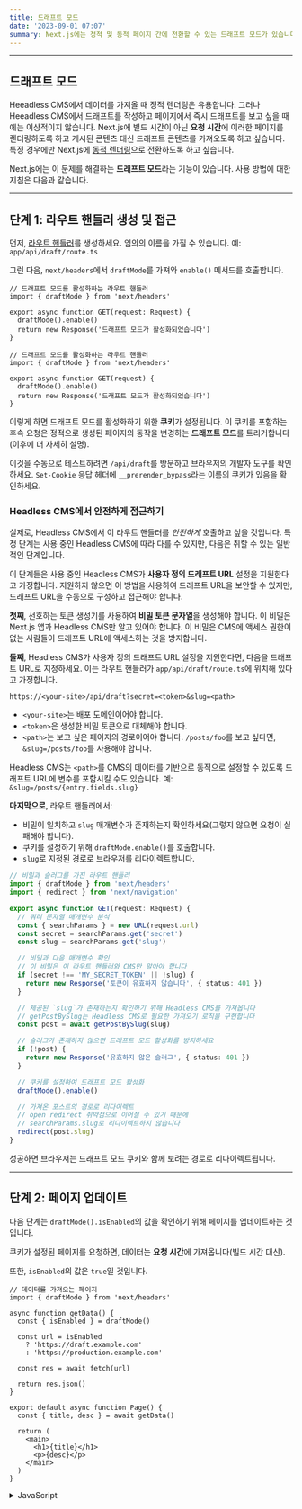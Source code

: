 ```yaml
---
title: 드래프트 모드
date: '2023-09-01 07:07'
summary: Next.js에는 정적 및 동적 페이지 간에 전환할 수 있는 드래프트 모드가 있습니다. 여기에서 앱 라우터와 함께 작동하는 방식을 알아볼 수 있습니다.
---
```


<TOCInline toc={props.toc} asDisclosure />

---

## 드래프트 모드
Heeadless CMS에서 데이터를 가져올 때 정적 렌더링은 유용합니다. 그러나 Heeadless CMS에서 드래프트를 작성하고 페이지에서 즉시 드래프트를 보고 싶을 때에는 이상적이지 않습니다. Next.js에 빌드 시간이 아닌 **요청 시간**에 이러한 페이지를 렌더링하도록 하고 게시된 콘텐츠 대신 드래프트 콘텐츠를 가져오도록 하고 싶습니다. 특정 경우에만 Next.js에 [동적 렌더링](/docs/nextjs/rendering/server-components#동적-렌더링)으로 전환하도록 하고 싶습니다.

Next.js에는 이 문제를 해결하는 **드래프트 모드**라는 기능이 있습니다. 사용 방법에 대한 지침은 다음과 같습니다.

---

## 단계 1: 라우트 핸들러 생성 및 접근

먼저, [라우트 핸들러](/docs/nextjs/routing/route-handlers)를 생성하세요. 임의의 이름을 가질 수 있습니다. 예: `app/api/draft/route.ts`

그런 다음, `next/headers`에서 `draftMode`를 가져와 `enable()` 메서드를 호출합니다.

```ts:"app/api/draft/route.ts" switcher
// 드래프트 모드를 활성화하는 라우트 핸들러
import { draftMode } from 'next/headers'

export async function GET(request: Request) {
  draftMode().enable()
  return new Response('드래프트 모드가 활성화되었습니다')
}
```

```js:"app/api/draft/route.js" switcher
// 드래프트 모드를 활성화하는 라우트 핸들러
import { draftMode } from 'next/headers'

export async function GET(request) {
  draftMode().enable()
  return new Response('드래프트 모드가 활성화되었습니다')
}
```

이렇게 하면 드래프트 모드를 활성화하기 위한 **쿠키**가 설정됩니다. 이 쿠키를 포함하는 후속 요청은 정적으로 생성된 페이지의 동작을 변경하는 **드래프트 모드**를 트리거합니다(이후에 더 자세히 설명).

이것을 수동으로 테스트하려면 `/api/draft`를 방문하고 브라우저의 개발자 도구를 확인하세요. `Set-Cookie` 응답 헤더에 `__prerender_bypass`라는 이름의 쿠키가 있음을 확인하세요.


### Headless CMS에서 안전하게 접근하기

실제로, Headless CMS에서 이 라우트 핸들러를 _안전하게_ 호출하고 싶을 것입니다. 특정 단계는 사용 중인 Headless CMS에 따라 다를 수 있지만, 다음은 취할 수 있는 일반적인 단계입니다.

이 단계들은 사용 중인 Headless CMS가 **사용자 정의 드래프트 URL** 설정을 지원한다고 가정합니다. 지원하지 않으면 이 방법을 사용하여 드래프트 URL을 보안할 수 있지만, 드래프트 URL을 수동으로 구성하고 접근해야 합니다.

**첫째**, 선호하는 토큰 생성기를 사용하여 **비밀 토큰 문자열**을 생성해야 합니다. 이 비밀은 Next.js 앱과 Headless CMS만 알고 있어야 합니다. 이 비밀은 CMS에 액세스 권한이 없는 사람들이 드래프트 URL에 액세스하는 것을 방지합니다.

**둘째**, Headless CMS가 사용자 정의 드래프트 URL 설정을 지원한다면, 다음을 드래프트 URL로 지정하세요. 이는 라우트 핸들러가 `app/api/draft/route.ts`에 위치해 있다고 가정합니다.

```bash:"Terminal"
https://<your-site>/api/draft?secret=<token>&slug=<path>
```

- `<your-site>`는 배포 도메인이어야 합니다.
- `<token>`은 생성한 비밀 토큰으로 대체해야 합니다.
- `<path>`는 보고 싶은 페이지의 경로이어야 합니다. `/posts/foo`를 보고 싶다면, `&slug=/posts/foo`를 사용해야 합니다.

Headless CMS는 `<path>`를 CMS의 데이터를 기반으로 동적으로 설정할 수 있도록 드래프트 URL에 변수를 포함시킬 수도 있습니다. 예: `&slug=/posts/{entry.fields.slug}`

**마지막으로**, 라우트 핸들러에서:

- 비밀이 일치하고 `slug` 매개변수가 존재하는지 확인하세요(그렇지 않으면 요청이 실패해야 합니다).
- 쿠키를 설정하기 위해 `draftMode.enable()`를 호출합니다.
- `slug`로 지정된 경로로 브라우저를 리다이렉트합니다.

```ts
// 비밀과 슬러그를 가진 라우트 핸들러
import { draftMode } from 'next/headers'
import { redirect } from 'next/navigation'

export async function GET(request: Request) {
  // 쿼리 문자열 매개변수 분석
  const { searchParams } = new URL(request.url)
  const secret = searchParams.get('secret')
  const slug = searchParams.get('slug')

  // 비밀과 다음 매개변수 확인
  // 이 비밀은 이 라우트 핸들러와 CMS만 알아야 합니다
  if (secret !== 'MY_SECRET_TOKEN' || !slug) {
    return new Response('토큰이 유효하지 않습니다', { status: 401 })
  }

  // 제공된 `slug`가 존재하는지 확인하기 위해 Headless CMS를 가져옵니다
  // getPostBySlug는 Headless CMS로 필요한 가져오기 로직을 구현합니다
  const post = await getPostBySlug(slug)

  // 슬러그가 존재하지 않으면 드래프트 모드 활성화를 방지하세요
  if (!post) {
    return new Response('유효하지 않은 슬러그', { status: 401 })
  }

  // 쿠키를 설정하여 드래프트 모드 활성화
  draftMode().enable()

  // 가져온 포스트의 경로로 리다이렉트
  // open redirect 취약점으로 이어질 수 있기 때문에 
  // searchParams.slug로 리다이렉트하지 않습니다
  redirect(post.slug)
}
```

성공하면 브라우저는 드래프트 모드 쿠키와 함께 보려는 경로로 리다이렉트됩니다.


---

## 단계 2: 페이지 업데이트

다음 단계는 `draftMode().isEnabled`의 값을 확인하기 위해 페이지를 업데이트하는 것입니다.

쿠키가 설정된 페이지를 요청하면, 데이터는 **요청 시간**에 가져옵니다(빌드 시간 대신).

또한, `isEnabled`의 값은 `true`일 것입니다.

```tsx:"app/page.tsx" switcher
// 데이터를 가져오는 페이지
import { draftMode } from 'next/headers'

async function getData() {
  const { isEnabled } = draftMode()

  const url = isEnabled
    ? 'https://draft.example.com'
    : 'https://production.example.com'

  const res = await fetch(url)

  return res.json()
}

export default async function Page() {
  const { title, desc } = await getData()

  return (
    <main>
      <h1>{title}</h1>
      <p>{desc}</p>
    </main>
  )
}
```
<details>
    <summary>JavaScript</summary>
```jsx:"app/page.js" switcher
// 데이터를 가져오는 페이지
import { draftMode } from 'next/headers'

async function getData() {
  const { isEnabled } = draftMode()

  const url = isEnabled
    ? 'https://draft.example.com'
    : 'https://production.example.com'

  const res = await fetch(url)

  return res.json()
}

export default async function Page() {
  const { title, desc } = await getData()

  return (
    <main>
      <h1>{title}</h1>
      <p>{desc}</p>
    </main>
  )
}
```
</details>

다 됐습니다! Headless CMS 또는 수동으로 드래프트 라우트 핸들러(`secret` 및 `slug` 포함)에 접근하면, 이제 드래프트 컨텐츠를 볼 수 있어야 합니다. 게시하지 않고 드래프트를 업데이트하면 드래프트를 볼 수 있어야 합니다.

이것을 Headless CMS에 드래프트 URL로 설정하거나 수동으로 접근하면, 드래프트를 볼 수 있어야 합니다.

```bash:"Terminal"
https://<your-site>/api/draft?secret=<token>&slug=<path>
```

---

## 추가 정보

### Draft Mode 쿠키 삭제하기

기본적으로, 브라우저가 닫힐 때 Draft Mode 세션도 종료됩니다.

Draft Mode 쿠키를 수동으로 지우려면, `draftMode().disable()`를 호출하는 Route Handler를 생성하세요:

```ts:"app/api/disable-draft/route.ts" switcher
import { draftMode } from 'next/headers'

export async function GET(request: Request) {
  draftMode().disable()
  return new Response('Draft mode가 비활성화 되었습니다')
}
```

```js:"app/api/disable-draft/route.js" switcher
import { draftMode } from 'next/headers'

export async function GET(request) {
  draftMode().disable()
  return new Response('Draft mode가 비활성화 되었습니다')
}
```

그런 다음, Route Handler를 호출하기 위해 `/api/disable-draft`로 요청을 보냅니다. 이 경로를 [`next/link`](https://nextjs.org/docs/app/api-reference/components/link)를 사용하여 호출할 경우, prefetch로 쿠키를 실수로 삭제하지 않도록 `prefetch={false}`를 전달해야 합니다.

### `next build`마다 고유함

`next build`를 실행할 때마다 새로운 bypass 쿠키 값이 생성됩니다.

이로 인해 bypass 쿠키가 추측될 수 없게 보장됩니다.

> **알아두면 좋아요**: HTTP를 통해 로컬에서 Draft Mode를 테스트하려면, 브라우저가 서드파티 쿠키와 로컬 스토리지 접근을 허용해야 합니다.

